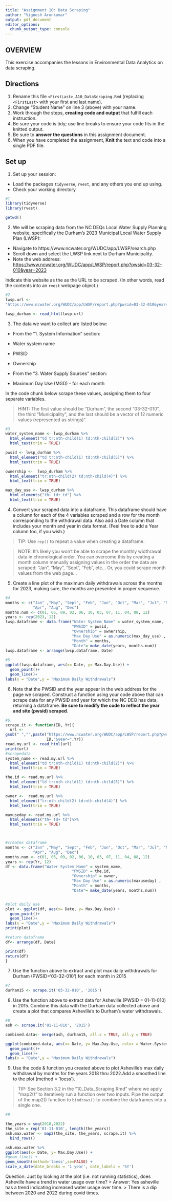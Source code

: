 ```yaml
---
title: "Assignment 10: Data Scraping"
author: "Vignesh Arunkumar"
output: pdf_document
editor_options: 
  chunk_output_type: console
---
```


## OVERVIEW

This exercise accompanies the lessons in Environmental Data Analytics on data scraping. 

## Directions
1. Rename this file `<FirstLast>_A10_DataScraping.Rmd` (replacing `<FirstLast>` with your first and last name).
2. Change "Student Name" on line 3 (above) with your name.
3. Work through the steps, **creating code and output** that fulfill each instruction.
4. Be sure your code is tidy; use line breaks to ensure your code fits in the knitted output.
5. Be sure to **answer the questions** in this assignment document.
6. When you have completed the assignment, **Knit** the text and code into a single PDF file.


## Set up 
1. Set up your session:

* Load the packages `tidyverse`, `rvest`, and any others you end up using.
* Check your working directory

```r
#1 
library(tidyverse)
library(rvest)

getwd()
```

2. We will be scraping data from the NC DEQs Local Water Supply Planning website, specifically the Durham's 2023 Municipal Local Water Supply Plan (LWSP): 
 * Navigate to https://www.ncwater.org/WUDC/app/LWSP/search.php
 * Scroll down and select the LWSP link next to Durham Municipality. 
 * Note the web address: <https://www.ncwater.org/WUDC/app/LWSP/report.php?pwsid=03-32-010&year=2023>
 
Indicate this website as the as the URL to be scraped. (In other words, read the contents into an `rvest` webpage object.)

```r
#2 
lwsp.url <- 
"https://www.ncwater.org/WUDC/app/LWSP/report.php?pwsid=03-32-010&year=2023"

lwsp_durham <- read_html(lwsp.url)

```

3. The data we want to collect are listed below:

* From the "1. System Information" section:
 * Water system name
 * PWSID
 * Ownership
 
* From the "3. Water Supply Sources" section:
 * Maximum Day Use (MGD) - for each month

In the code chunk below scrape these values, assigning them to four separate variables.

>HINT: The first value should be "Durham", the second "03-32-010", the third "Municipality", and the last should be a vector of 12 numeric values (represented as strings)".

```r
#3 
water_system_name <- lwsp_durham %>% 
  html_element("td tr:nth-child(1) td:nth-child(2)") %>% 
  html_text(trim = TRUE)

pwsid <- lwsp_durham %>% 
  html_element("td tr:nth-child(1) td:nth-child(5)") %>% 
  html_text(trim = TRUE)

ownership <-  lwsp_durham %>% 
  html_element("tr:nth-child(2) td:nth-child(4)") %>% 
  html_text(trim = TRUE)

max_day_use <- lwsp_durham %>% 
  html_elements("th~ td+ td") %>% 
  html_text(trim = TRUE)

```


4. Convert your scraped data into a dataframe. This dataframe should have a column for each of the 4 variables scraped and a row for the month corresponding to the withdrawal data. Also add a Date column that includes your month and year in data format. (Feel free to add a Year column too, if you wish.)

>TIP: Use `rep()` to repeat a value when creating a dataframe.

>NOTE: It's likely you won't be able to scrape the monthly widthrawal data in chronological order. You can overcome this by creating a month column manually assigning values in the order the data are scraped: "Jan", "May", "Sept", "Feb", etc... Or, you could scrape month values from the web page...

5. Create a line plot of the maximum daily withdrawals across the months for 2023, making sure, the months are presented in proper sequence.

```r
#4 
months <- c("Jan" ,"May", "Sept", "Feb", "Jun", "Oct", "Mar", "Jul", "Nov",
            "Apr", "Aug", "Dec")
months.num <- c(01, 05, 09, 02, 06, 10, 03, 07, 11, 04, 08, 12)
years <- rep(2023, 12)
lwsp.dataframe <- data.frame("Water System Name" = water_system_name, 
                             "PWSID" = pwsid,
                             "Ownership" = ownership, 
                             "Max Day Use" = as.numeric(max_day_use) ,
                             "Month" = months, 
                             "Date"= make_date(years, months.num))
lwsp.dataframe <- arrange(lwsp.dataframe, Date)
  
#5 
ggplot(lwsp.dataframe, aes(x= Date, y= Max.Day.Use)) +
  geom_point()+
  geom_line()+
labs(x = "Date",y = "Maximum Daily Withdrawals")


```

6. Note that the PWSID and the year appear in the web address for the page we scraped. Construct a function using your code above that can scrape data for any PWSID and year for which the NC DEQ has data, returning a dataframe.
**Be sure to modify the code to reflect the year and site (pwsid) scraped**.

```r
#6. 
scrape.it <- function(ID, Yr){
  url <- 
gsub(" ","",paste("https://www.ncwater.org/WUDC/app/LWSP/report.php?pwsid=",
                  ID,"&year=",Yr))
read.my.url <- read_html(url)
print(url)
#scrapedata
system_name <- read.my.url %>% 
  html_element("td tr:nth-child(1) td:nth-child(2)") %>% 
  html_text(trim = TRUE)

the.id <- read.my.url %>% 
  html_element("td tr:nth-child(1) td:nth-child(5)") %>% 
  html_text(trim = TRUE)

owner <-  read.my.url %>% 
  html_element("tr:nth-child(2) td:nth-child(4)") %>% 
  html_text(trim = TRUE)

maxuseday <- read.my.url %>% 
  html_elements("th~ td+ td")%>% 
  html_text(trim = TRUE)



#creates dataframe
months <- c("Jan" ,"May", "Sept", "Feb", "Jun", "Oct", "Mar", "Jul", "Nov",
            "Apr", "Aug", "Dec")
months.num <- c(01, 05, 09, 02, 06, 10, 03, 07, 11, 04, 08, 12)
years <- rep(Yr, 12)
df <- data.frame("Water System Name" = system_name, 
                             "PWSID" = the.id,
                             "Ownership" = owner, 
                             "Max Day Use" = as.numeric(maxuseday) ,
                             "Month" = months, 
                             "Date"= make_date(years, months.num))


#plot daily use
plot <- ggplot(df, aes(x= Date, y= Max.Day.Use)) +
  geom_point()+
  geom_line()+
labs(x = "Date",y = "Maximum Daily Withdrawals")
print(plot)

#return dataframe
df<- arrange(df, Date)

print(df)
return(df)
}

```

7. Use the function above to extract and plot max daily withdrawals for Durham (PWSID='03-32-010') for each month in 2015

```r
#7 
durham15 <- scrape.it('03-32-010', '2015')

```

8. Use the function above to extract data for Asheville (PWSID = 01-11-010) in 2015. Combine this data with the Durham data collected above and create a plot that compares Asheville's to Durham's water withdrawals.


```r
#8 
ash <- scrape.it('01-11-010', '2015')

combined.data<- merge(ash, durham15, all.x = TRUE, all.y = TRUE)

ggplot(combined.data, aes(x= Date, y= Max.Day.Use, color = Water.System.Name)) +
  geom_point()+
  geom_line()+
labs(x = "Date",y = "Maximum Daily Withdrawals")
```


9. Use the code & function you created above to plot Asheville's max daily withdrawal by months for the years 2018 thru 2022.Add a smoothed line to the plot (method = 'loess').

> TIP: See Section 3.2 in the "10_Data_Scraping.Rmd" where we apply "map2()" to iteratively run a function over two inputs. Pipe the output of the map2() function to `bindrows()` to combine the dataframes into a single one. 

```r
#9 

the_years = seq(2018,2022)
the_site = rep('01-11-010', length(the_years))
ash.max.water <- map2(the_site, the_years, scrape.it) %>%
  bind_rows()

ash.max.water %>%
ggplot(aes(x= Date, y= Max.Day.Use)) +
#geom_line() +
geom_smooth(method='loess',se=FALSE) +
scale_x_date(date_breaks = '1 year', date_labels = '%Y')

```

Question: Just by looking at the plot (i.e. not running statistics), does Asheville have a trend in water usage over time?
> Answer: Yes asheville has a trend indicating increased water usage over time.
> There is a dip between 2020 and 2022 during covid times. 
